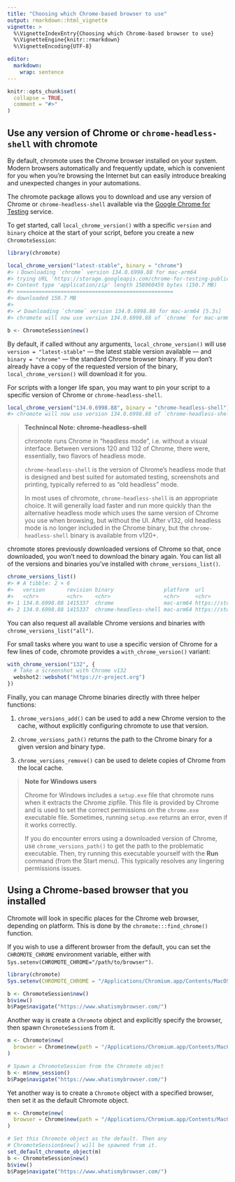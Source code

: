 ```yaml
---
title: "Choosing which Chrome-based browser to use"
output: rmarkdown::html_vignette
vignette: >
  %\VignetteIndexEntry{Choosing which Chrome-based browser to use}
  %\VignetteEngine{knitr::rmarkdown}
  %\VignetteEncoding{UTF-8}

editor:
  markdown:
    wrap: sentence
---
```


```r
knitr::opts_chunk$set(
  collapse = TRUE,
  comment = "#>"
)
```

## Use any version of Chrome or `chrome-headless-shell` with chromote

By default, chromote uses the Chrome browser installed on your system.
Modern browsers automatically and frequently update, which is convenient for you when you're browsing the Internet but can easily introduce breaking and unexpected changes in your automations.

The chromote package allows you to download and use any version of Chrome or `chrome-headless-shell` available via the [Google Chrome for Testing](https://googlechromelabs.github.io/chrome-for-testing/) service.

To get started, call `local_chrome_version()` with a specific `version` and `binary` choice at the start of your script, before you create a new `ChromoteSession`:

```r
library(chromote)

local_chrome_version("latest-stable", binary = "chrome")
#> ℹ Downloading `chrome` version 134.0.6998.88 for mac-arm64
#> trying URL 'https://storage.googleapis.com/chrome-for-testing-public/134.0.6998.88/mac-arm64/chrome-mac-arm64.zip'
#> Content type 'application/zip' length 158060459 bytes (150.7 MB)
#> ==================================================
#> downloaded 150.7 MB
#> 
#> ✔ Downloading `chrome` version 134.0.6998.88 for mac-arm64 [5.3s]
#> chromote will now use version 134.0.6998.88 of `chrome` for mac-arm64.

b <- ChromoteSession$new()
```

By default, if called without any arguments, `local_chrome_version()` will use `version = "latest-stable"` — the latest stable version available — and `binary = "chrome"` — the standard Chrome browser binary.
If you don't already have a copy of the requested version of the binary, `local_chrome_version()` will download it for you.

For scripts with a longer life span, you may want to pin your script to a specific version of Chrome or `chrome-headless-shell`.

```r
local_chrome_version("134.0.6998.88", binary = "chrome-headless-shell")
#> chromote will now use version 134.0.6998.88 of `chrome-headless-shell` for mac-arm64.
```

> **Technincal Note: chrome-headless-shell**
>
> chromote runs Chrome in "headless mode", i.e. without a visual interface.
> Between versions 120 and 132 of Chrome, there were, essentially, two flavors of headless mode.
>
> `chrome-headless-shell` is the version of Chrome's headless mode that is designed and best suited for automated testing, screenshots and printing, typically referred to as "old headless" mode.
>
> In most uses of chromote, `chrome-headless-shell` is an appropriate choice.
> It will generally load faster and run more quickly than the alternative headless mode which uses the same version of Chrome you use when browsing, but without the UI.
> After v132, old headless mode is no longer included in the Chrome binary, but the `chrome-headless-shell` binary is available from v120+.

chromote stores previously downloaded versions of Chrome so that, once downloaded, you won't need to download the binary again.
You can list all of the versions and binaries you've installed with `chrome_versions_list()`.

```r
chrome_versions_list()
#> # A tibble: 2 × 6
#>   version       revision binary                platform  url                        path 
#>   <chr>         <chr>    <chr>                 <chr>     <chr>                      <chr>
#> 1 134.0.6998.88 1415337  chrome                mac-arm64 https://storage.googleapi… /Use…
#> 2 134.0.6998.88 1415337  chrome-headless-shell mac-arm64 https://storage.googleapi… /Use…
```

You can also request all available Chrome versions and binaries with `chrome_versions_list("all")`.

For small tasks where you want to use a specific version of Chrome for a few lines of code, chromote provides a `with_chrome_version()` variant:

```r
with_chrome_version("132", {
  # Take a screenshot with Chrome v132
  webshot2::webshot("https://r-project.org")
})
```

Finally, you can manage Chrome binaries directly with three helper functions:

1. `chrome_versions_add()` can be used to add a new Chrome version to the cache, without explicitly configuring chromote to use that version.

2. `chrome_versions_path()` returns the path to the Chrome binary for a given version and binary type.

3. `chrome_versions_remove()` can be used to delete copies of Chrome from the local cache.

> **Note for Windows users**
>
> Chrome for Windows includes a `setup.exe` file that chromote runs when it extracts the Chrome zipfile.
> This file is provided by Chrome and is used to set the correct permissions on the `chrome.exe` executable file.
> Sometimes, running `setup.exe` returns an error, even if it works correctly.
>
> If you do encounter errors using a downloaded version of Chrome, use `chrome_versions_path()` to get the path to the problematic executable.
> Then, try running this executable yourself with the **Run** command (from the Start menu).
> This typically resolves any lingering permissions issues.


## Using a Chrome-based browser that you installed

Chromote will look in specific places for the Chrome web browser, depending on platform.
This is done by the `chromote:::find_chrome()` function.

If you wish to use a different browser from the default, you can set the `CHROMOTE_CHROME` environment variable, either with `Sys.setenv(CHROMOTE_CHROME="/path/to/browser")`.

``` r
library(chromote)
Sys.setenv(CHROMOTE_CHROME = "/Applications/Chromium.app/Contents/MacOS/Chromium")

b <- ChromoteSession$new()
b$view()
b$Page$navigate("https://www.whatismybrowser.com/")
```

Another way is create a `Chromote` object and explicitly specify the browser, then spawn `ChromoteSession`s from it.

``` r
m <- Chromote$new(
  browser = Chrome$new(path = "/Applications/Chromium.app/Contents/MacOS/Chromium")
)

# Spawn a ChromoteSession from the Chromote object
b <- m$new_session()
b$Page$navigate("https://www.whatismybrowser.com/")
```

Yet another way is to create a `Chromote` object with a specified browser, then set it as the default Chromote object.

``` r
m <- Chromote$new(
  browser = Chrome$new(path = "/Applications/Chromium.app/Contents/MacOS/Chromium")
)

# Set this Chromote object as the default. Then any
# ChromoteSession$new() will be spawned from it.
set_default_chromote_object(m)
b <- ChromoteSession$new()
b$view()
b$Page$navigate("https://www.whatismybrowser.com/")
```
